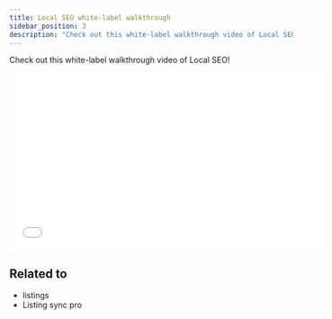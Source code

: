 ```yaml
---
title: Local SEO white-label walkthrough
sidebar_position: 3
description: "Check out this white-label walkthrough video of Local SEO!"
---
```


Check out this white-label walkthrough video of Local SEO!

<iframe src="//fast.wistia.com/embed/iframe/9f0hykm7ch" width="560" height="315" frameborder="0" allowFullScreen></iframe>

## Related to
- listings
- Listing sync pro